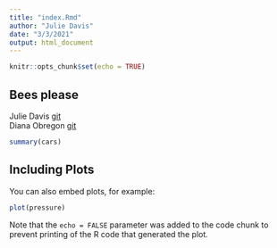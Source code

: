 ```yaml
---
title: "index.Rmd"
author: "Julie Davis"
date: "3/3/2021"
output: html_document
---
```


```r
knitr::opts_chunk$set(echo = TRUE)
```

## Bees please
Julie Davis [git](https://github.com/j-k-davis)<br>
Diana Obregon [git](https://github.com/dianaobregonc)

```r
summary(cars)
```

## Including Plots

You can also embed plots, for example:

```r
plot(pressure)
```

Note that the `echo = FALSE` parameter was added to the code chunk to prevent printing of the R code that generated the plot.
